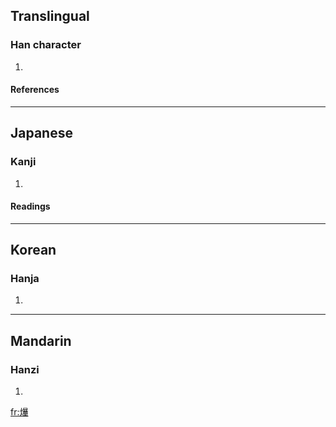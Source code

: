{{see|燁}}

==Translingual==
===Han character===
{{Han char|rn=86|rad=火|as=16|sn=20|four=|canj=火日廿十 (FATJ)}}
# {{defn|Han|sort=火16}}
====References====
{{Han ref|kx=0687.171|dkj=19581|dj=1099.020|hdz=32243.030|uh=7217|ud=29207}}

----
==Japanese==
===Kanji===
{{ja-kanji|grade=|rs=火16}}
# {{defn|Japanese}} 
====Readings====
{{ja-readings|on=[[よう]] (yō), [[ゆう]] (yū), [[おう]] (ō)|kun=[[さかん]] (sakan)}}

----
==Korean==
===Hanja===
{{ko-hanja|hangeul=엽|eumhun=|rv=yeop|mr=yŏp|y=eyp}}
# {{defn|Korean}}

----
==Mandarin==
===Hanzi===
{{cmn-hanzi|pin=[[yè]] (ye4)|wg=yeh<sup>4</sup>}}
# {{defn|Mandarin}}

[[fr:爗]]